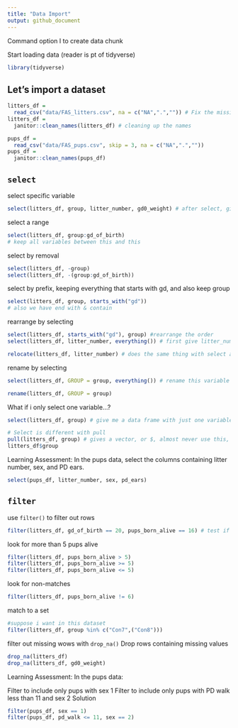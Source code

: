 ```yaml
---
title: "Data Import"
output: github_document
---
```

Command option I to create data chunk

Start loading data (reader is pt of tidyverse)
```r
library(tidyverse)
```

## Let's import a dataset
```r
litters_df = 
  read_csv("data/FAS_litters.csv", na = c("NA",".","")) # Fix the missingness
litters_df = 
  janitor::clean_names(litters_df) # cleaning up the names

pups_df = 
  read_csv("data/FAS_pups.csv", skip = 3, na = c("NA",".",""))
pups_df = 
  janitor::clean_names(pups_df)

```

## `select`
select specific variable
```r
select(litters_df, group, litter_number, gd0_weight) # after select, gives a data frame with only these variables
```

select a range
```r
select(litters_df, group:gd_of_birth)
# keep all variables between this and this
```

select by removal
```r
select(litters_df, -group)
select(litters_df, -(group:gd_of_birth))
```

select by prefix, keeping everything that starts with gd, and also keep group
```r
select(litters_df, group, starts_with("gd"))
# also we have end with & contain
```

rearrange by selecting
```r
select(litters_df, starts_with("gd"), group) #rearrange the order
select(litters_df, litter_number, everything()) # first give litter_number and then everything else

relocate(litters_df, litter_number) # does the same thing with select and everything
```

rename by selecting
```r
select(litters_df, GROUP = group, everything()) # rename this variable 

rename(litters_df, GROUP = group)
```


What if i only select one variable...?
```r
select(litters_df, group) # give me a data frame with just one variable 

# Select is different with pull
pull(litters_df, group) # gives a vector, or $, almost never use this, keep everything in data frame
litters_df$group
```

Learning Assessment: In the pups data, select the columns containing litter number, sex, and PD ears.
```r
select(pups_df, litter_number, sex, pd_ears)
```

## `filter`

use `filter()` to filter out rows
```r
filter(litters_df, gd_of_birth == 20, pups_born_alive == 16) # test if value = 20, keeps those returned true, others filtered out
```

look for more than 5 pups alive
```r
filter(litters_df, pups_born_alive > 5)
filter(litters_df, pups_born_alive >= 5)
filter(litters_df, pups_born_alive <= 5)
```

look for non-matches
```r
filter(litters_df, pups_born_alive != 6)
```

match to a set
```r
#suppose i want in this dataset
filter(litters_df, group %in% c("Con7",("Con8")))
```

filter out missing wows with `drop_na()`
Drop rows containing missing values
```r
drop_na(litters_df)
drop_na(litters_df, gd0_weight)

```


Learning Assessment: In the pups data:

Filter to include only pups with sex 1
Filter to include only pups with PD walk less than 11 and sex 2
Solution
```r
filter(pups_df, sex == 1)
filter(pups_df, pd_walk <= 11, sex == 2)
```


